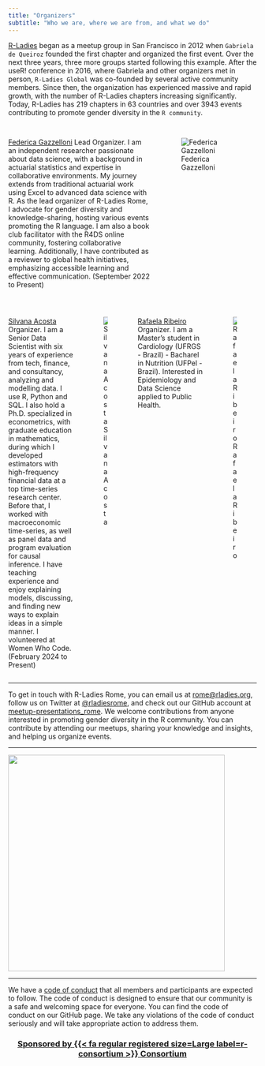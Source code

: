 ```yaml
---
title: "Organizers"
subtitle: "Who we are, where we are from, and what we do"
---
```


[R-Ladies](https://rladies.org/) began as a meetup group in San Francisco in 2012 when `Gabriela de Queiroz` founded the first chapter and organized the first event. Over the next three years, three more groups started following this example. After the useR! conference in 2016, where Gabriela and other organizers met in person, `R-Ladies Global` was co-founded by several active community members. Since then, the organization has experienced massive and rapid growth, with the number of R-Ladies chapters increasing significantly. Today, R-Ladies has 219 chapters in 63 countries and over 3943 events contributing to promote gender diversity in the `R community`.

## 

::: columns
::: {.column width="60%"}
[Federica Gazzelloni](https://federicagazzelloni.netlify.app/) Lead Organizer. I am an independent researcher passionate about data science, with a background in actuarial statistics and expertise in collaborative environments. My journey extends from traditional actuarial work using Excel to advanced data science with R. As the lead organizer of R-Ladies Rome, I advocate for gender diversity and knowledge-sharing, hosting various events promoting the R language. I am also a book club facilitator with the R4DS online community, fostering collaborative learning. Additionally, I have contributed as a reviewer to global health initiatives, emphasizing accessible learning and effective communication. (September 2022 to Present)
:::

::: {.column width="40%"}
![Federica Gazzelloni](https://pbs.twimg.com/profile_images/1687053477816471552/onGroPGf_400x400.jpg)
:::
:::

## 

::: columns
::: {.column width="60%"}
[Silvana Acosta](https://www.linkedin.com/in/silacos/) Organizer. I am a Senior Data Scientist with six years of experience from tech, finance, and consultancy, analyzing and modelling data. I use R, Python and SQL. I also hold a Ph.D. specialized in econometrics, with graduate education in mathematics, during which I developed estimators with high-frequency financial data at a top time-series research center. Before that, I worked with macroeconomic time-series, as well as panel data and program evaluation for causal inference. I have teaching experience and enjoy explaining models, discussing, and finding new ways to explain ideas in a simple manner. I volunteered at Women Who Code.(February 2024 to Present)\n
:::

::: {.column width="40%"}
![Silvana Acosta](https://pbs.twimg.com/profile_images/1748757489766498304/pceRDFY6_400x400.jpg)
:::

::: {.column width="60%"}
[Rafaela Ribeiro](https://www.linkedin.com/in/rafaelagrlucas/) Organizer. I am a Master's student in Cardiology (UFRGS - Brazil) - Bacharel in Nutrition (UFPel - Brazil). Interested in Epidemiology and Data Science applied to Public Health.
:::

::: {.column width="40%"}
![Rafaela Ribeiro](https://pbs.twimg.com/profile_images/1736057785454931968/0QxIh1ae_400x400.jpg)
:::
:::

------------------------------------------------------------------------

To get in touch with R-Ladies Rome, you can email us at [rome\@rladies.org](mailto:rome@rladies.org){.email}, follow us on Twitter at [\@rladiesrome](https://twitter.com/RLadiesRome), and check out our GitHub account at [meetup-presentations_rome](https://www.meetup.com/rladies-rome/). We welcome contributions from anyone interested in promoting gender diversity in the R community. You can contribute by attending our meetups, sharing your knowledge and insights, and helping us organize events.

------------------------------------

![](organizers_picts/background.png){fig-align="center" width="439"}

---------------------------------------------------

We have a [code of conduct](https://rladies.org/coc/) that all members and participants are expected to follow. The code of conduct is designed to ensure that our community is a safe and welcoming space for everyone. You can find the code of conduct on our GitHub page. We take any violations of the code of conduct seriously and will take appropriate action to address them.

<center>

### [Sponsored by {{< fa regular registered size=Large label=r-consortium >}} **Consortium**](https://www.r-consortium.org/)

</center>
